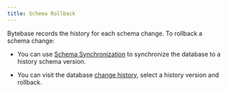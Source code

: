 ```yaml
---
title: Schema Rollback
---
```


Bytebase records the history for each schema change. To rollback a schema change:

- You can use
  [Schema Synchronization](/change-database/synchronize-schema) to synchronize the database to a
  history schema version.

- You can visit the database [change history](/change-database/change-history/), select a
  history version and rollback.
